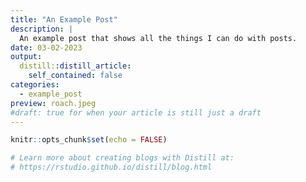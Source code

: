 ```yaml
---
title: "An Example Post"
description: |
  An example post that shows all the things I can do with posts.
date: 03-02-2023
output:
  distill::distill_article:
    self_contained: false
categories:
  - example_post
preview: roach.jpeg
#draft: true for when your article is still just a draft
---
```


```r
knitr::opts_chunk$set(echo = FALSE)

# Learn more about creating blogs with Distill at:
# https://rstudio.github.io/distill/blog.html

```
